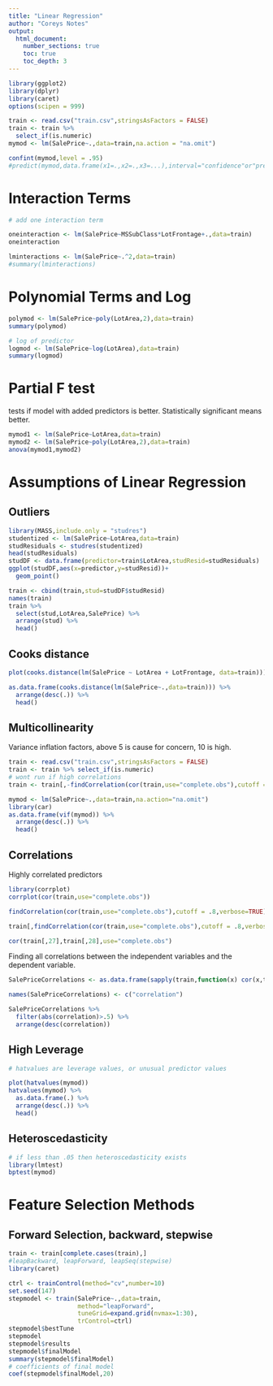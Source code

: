 ```yaml
---
title: "Linear Regression"
author: "Coreys Notes"
output:
  html_document:
    number_sections: true
    toc: true
    toc_depth: 3
---
```


```r
library(ggplot2)
library(dplyr)
library(caret)
options(scipen = 999)
```

```r
train <- read.csv("train.csv",stringsAsFactors = FALSE)
train <- train %>% 
  select_if(is.numeric)
mymod <- lm(SalePrice~.,data=train,na.action = "na.omit")
```


```r
confint(mymod,level = .95)
#predict(mymod,data.frame(x1=.,x2=.,x3=...),interval="confidence"or"prediction")

```

# Interaction Terms
```r
# add one interaction term

oneinteraction <- lm(SalePrice~MSSubClass*LotFrontage+.,data=train)
oneinteraction

lminteractions <- lm(SalePrice~.^2,data=train)
#summary(lminteractions)

```

# Polynomial Terms and Log

```r

polymod <- lm(SalePrice~poly(LotArea,2),data=train)
summary(polymod)

# log of predictor
logmod <- lm(SalePrice~log(LotArea),data=train)
summary(logmod)


```

# Partial F test

tests if model with added predictors is better. Statistically significant means better.

```r
mymod1 <- lm(SalePrice~LotArea,data=train)
mymod2 <- lm(SalePrice~poly(LotArea,2),data=train)
anova(mymod1,mymod2)
```

# Assumptions of Linear Regression

## Outliers
```r
library(MASS,include.only = "studres")
studentized <- lm(SalePrice~LotArea,data=train)
studResiduals <- studres(studentized)
head(studResiduals)
studDF <- data.frame(predictor=train$LotArea,studResid=studResiduals)
ggplot(studDF,aes(x=predictor,y=studResid))+
  geom_point()

train <- cbind(train,stud=studDF$studResid)
names(train)
train %>% 
  select(stud,LotArea,SalePrice) %>% 
  arrange(stud) %>% 
  head()
```

## Cooks distance

```r
plot(cooks.distance(lm(SalePrice ~ LotArea + LotFrontage, data=train)))

as.data.frame(cooks.distance(lm(SalePrice~.,data=train))) %>% 
  arrange(desc(.)) %>% 
  head()

```

## Multicollinearity

Variance inflation factors, above 5 is cause for concern, 10 is high. 
```r
train <- read.csv("train.csv",stringsAsFactors = FALSE)
train <- train %>% select_if(is.numeric)
# wont run if high correlations
train <- train[,-findCorrelation(cor(train,use="complete.obs"),cutoff = .8)]

mymod <- lm(SalePrice~.,data=train,na.action="na.omit")
library(car)
as.data.frame(vif(mymod)) %>% 
  arrange(desc(.)) %>% 
  head()

```


## Correlations

Highly correlated predictors
```r
library(corrplot)
corrplot(cor(train,use="complete.obs"))

findCorrelation(cor(train,use="complete.obs"),cutoff = .8,verbose=TRUE)

train[,findCorrelation(cor(train,use="complete.obs"),cutoff = .8,verbose=TRUE)]

cor(train[,27],train[,28],use="complete.obs")
```


Finding all correlations between the independent variables and the dependent variable. 
```r
SalePriceCorrelations <- as.data.frame(sapply(train,function(x) cor(x,train$SalePrice,use="complete.obs")))

names(SalePriceCorrelations) <- c("correlation")

SalePriceCorrelations %>% 
  filter(abs(correlation)>.5) %>% 
  arrange(desc(correlation))

```

## High Leverage

```r
# hatvalues are leverage values, or unusual predictor values

plot(hatvalues(mymod))
hatvalues(mymod) %>% 
  as.data.frame(.) %>% 
  arrange(desc(.)) %>% 
  head()
```

## Heteroscedasticity
```r
# if less than .05 then heteroscedasticity exists
library(lmtest)
bptest(mymod)
```
# Feature Selection Methods

## Forward Selection, backward, stepwise

```r
train <- train[complete.cases(train),]
#leapBackward, leapForward, leapSeq(stepwise)
library(caret)

ctrl <- trainControl(method="cv",number=10)
set.seed(147)
stepmodel <- train(SalePrice~.,data=train,
                   method="leapForward",
                   tuneGrid=expand.grid(nvmax=1:30),
                   trControl=ctrl)
stepmodel$bestTune
stepmodel
stepmodel$results
stepmodel$finalModel
summary(stepmodel$finalModel)
# coefficients of final model
coef(stepmodel$finalModel,20)

```
